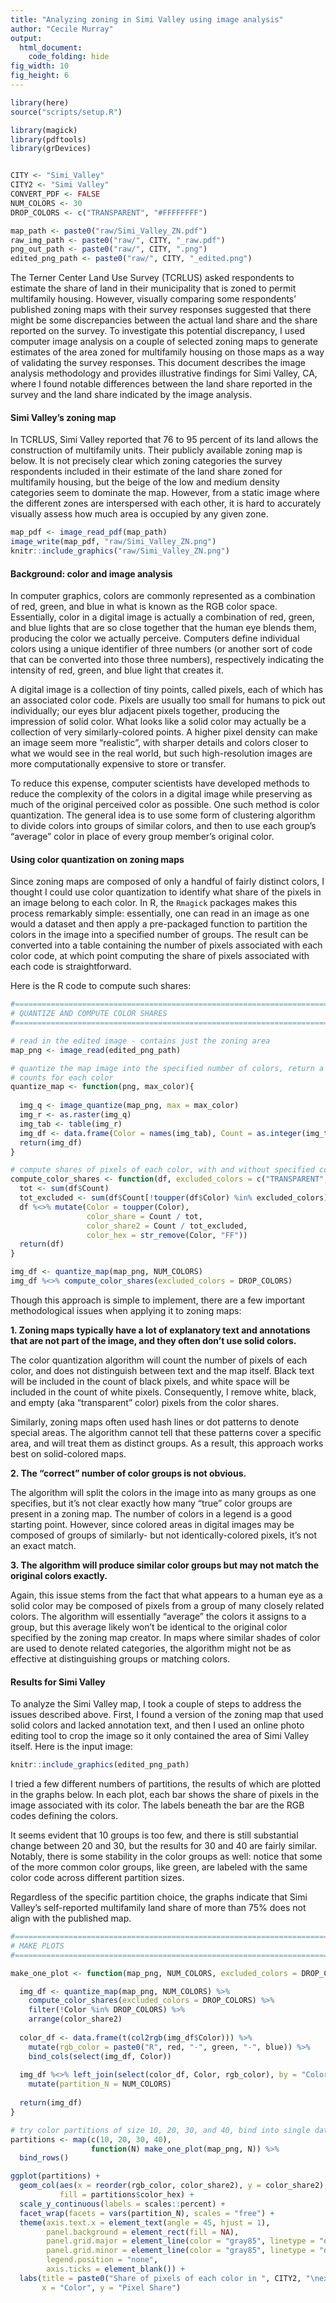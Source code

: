 ```yaml
---
title: "Analyzing zoning in Simi Valley using image analysis"
author: "Cecile Murray"
output: 
  html_document:
    code_folding: hide
fig_width: 10
fig_height: 6
---
```


```r
library(here)
source("scripts/setup.R")

library(magick)
library(pdftools)
library(grDevices)


CITY <- "Simi_Valley"
CITY2 <- "Simi Valley"
CONVERT_PDF <- FALSE
NUM_COLORS <- 30
DROP_COLORS <- c("TRANSPARENT", "#FFFFFFFF")

map_path <- paste0("raw/Simi_Valley_ZN.pdf")
raw_img_path <- paste0("raw/", CITY, "_raw.pdf")
png_out_path <- paste0("raw/", CITY, ".png")
edited_png_path <- paste0("raw/", CITY, "_edited.png")

```

The Terner Center Land Use Survey (TCRLUS) asked respondents to estimate the share of land in their municipality that is zoned to permit multifamily housing. However, visually comparing some respondents' published zoning maps with their survey responses suggested that there might be some discrepancies between the actual land share and the share reported on the survey. To investigate this potential discrepancy, I used computer image analysis on a couple of selected zoning maps to generate estimates of the area zoned for multifamily housing on those maps as a way of validating the survey responses. This document describes the image analysis methodology and provides illustrative findings for Simi Valley, CA, where I found notable differences between the land share reported in the survey and the land share indicated by the image analysis. 

#### Simi Valley's zoning map

In TCRLUS, Simi Valley reported that 76 to 95 percent of its land allows the construction of multifamily units. Their publicly available zoning map is below. It is not precisely clear which zoning categories the survey respondents included in their estimate of the land share zoned for multifamily housing, but the beige of the low and medium density categories seem to dominate the map. However, from a static image where the different zones are interspersed with each other, it is hard to accurately visually assess how much area is occupied by any given zone. 

```r
map_pdf <- image_read_pdf(map_path)
image_write(map_pdf, "raw/Simi_Valley_ZN.png")
knitr::include_graphics("raw/Simi_Valley_ZN.png")
```

#### Background: color and image analysis

In computer graphics, colors are commonly represented as a combination of red, green, and blue in what is known as the RGB color space. Essentially, color in a digital image is actually a combination of red, green, and blue lights that are so close together that the human eye blends them, producing the color we actually perceive. Computers define individual colors using a unique identifier of three numbers (or another sort of code that can be converted into those three numbers), respectively indicating the intensity of red, green, and blue light that creates it. 

A digital image is a collection of tiny points, called pixels, each of which has an associated color code. Pixels are usually too small for humans to pick out individually; our eyes blur adjacent pixels together, producing the impression of solid color. What looks like a solid color may actually be a collection of very similarly-colored points. A higher pixel density can make an image seem more "realistic", with sharper details and colors closer to what we would see in the real world, but such high-resolution images are more computationally expensive to store or transfer. 

To reduce this expense, computer scientists have developed methods to reduce the complexity of the colors in a digital image while preserving as much of the original perceived color as possible. One such method is color quantization. The general idea is to use some form of clustering algorithm to divide colors into groups of similar colors, and then to use each group's "average" color in place of every group member's original color. 

#### Using color quantization on zoning maps

Since zoning maps are composed of only a handful of fairly distinct colors, I thought I could use color quantization to identify what share of the pixels in an image belong to each color. In R, the ```Rmagick``` packages makes this process remarkably simple: essentially, one can read in an image as one would a dataset and then apply a pre-packaged function to partition the colors in the image into a specified number of groups. The result can be converted into a table containing the number of pixels associated with each color code, at which point computing the share of pixels associated with each code is straightforward.

Here is the R code to compute such shares:
```r
#===============================================================================#
# QUANTIZE AND COMPUTE COLOR SHARES
#===============================================================================#

# read in the edited image - contains just the zoning area
map_png <- image_read(edited_png_path)

# quantize the map image into the specified number of colors, return a df w/pixel
# counts for each color
quantize_map <- function(png, max_color){
  
  img_q <- image_quantize(map_png, max = max_color)
  img_r <- as.raster(img_q)
  img_tab <- table(img_r)
  img_df <- data.frame(Color = names(img_tab), Count = as.integer(img_tab)) 
  return(img_df)
}

# compute shares of pixels of each color, with and without specified colors
compute_color_shares <- function(df, excluded_colors = c("TRANSPARENT", "#FFFFFFFF")) {
  tot <- sum(df$Count)
  tot_excluded <- sum(df$Count[!toupper(df$Color) %in% excluded_colors])
  df %<>% mutate(Color = toupper(Color),
                 color_share = Count / tot,
                 color_share2 = Count / tot_excluded,
                 color_hex = str_remove(Color, "FF"))
  return(df)
}

img_df <- quantize_map(map_png, NUM_COLORS)
img_df %<>% compute_color_shares(excluded_colors = DROP_COLORS) 
```

Though this approach is simple to implement, there are a few important methodological issues when applying it to zoning maps: 

**1. Zoning maps typically have a lot of explanatory text and annotations that are not part of the image, and they often don't use solid colors.** 

 The color quantization algorithm will count the number of pixels of each color, and does not distinguish between text and the map itself. Black text will be included in the count of black pixels, and white space will be included in the count of white pixels. Consequently, I remove white, black, and empty (aka "transparent" color) pixels from the color shares. 

 Similarly, zoning maps often used hash lines or dot patterns to denote special areas. The algorithm cannot tell that these patterns cover a specific area, and will treat them as distinct groups. As a result, this approach works best on solid-colored maps.

**2. The "correct" number of color groups is not obvious.** 

 The algorithm will split the colors in the image into as many groups as one specifies, but it's not clear exactly how many "true" color groups are present in a zoning map. The number of colors in a legend is a good starting point. However, since colored areas in digital images may be composed of groups of similarly- but not identically-colored pixels, it's not an exact match. 

**3. The algorithm will produce similar color groups but may not match the original colors exactly.**

 Again, this issue stems from the fact that what appears to a human eye as a solid color may be composed of pixels from a group of many closely related colors. The algorithm will essentially "average" the colors it assigns to a group, but this average likely won't be identical to the original color specified by the zoning map creator. In maps where similar shades of color are used to denote related categories, the algorithm might not be as effective at distinguishing groups or matching colors.  

#### Results for Simi Valley

To analyze the Simi Valley map, I took a couple of steps to address the issues described above. First, I found a version of the zoning map that used solid colors and lacked annotation text, and then I used an online photo editing tool to crop the image so it only contained the area of Simi Valley itself. Here is the input image:

```r
knitr::include_graphics(edited_png_path)
```

I tried a few different numbers of partitions, the results of which are plotted in the graphs below. In each plot, each bar shows the share of pixels in the image associated with its color. The labels beneath the bar are the RGB codes defining the colors.

It seems evident that 10 groups is too few, and there is still substantial change between 20 and 30, but the results for 30 and 40 are fairly similar. Notably, there is some stability in the color groups as well: notice that some of the more common color groups, like green, are labeled with the same color code across different partition sizes.

Regardless of the specific partition choice, the graphs indicate that Simi Valley's self-reported multifamily land share of more than 75% does not align with the published map. 

```r
#===============================================================================#
# MAKE PLOTS
#===============================================================================#

make_one_plot <- function(map_png, NUM_COLORS, excluded_colors = DROP_COLORS){

  img_df <- quantize_map(map_png, NUM_COLORS) %>% 
    compute_color_shares(excluded_colors = DROP_COLORS) %>% 
    filter(!Color %in% DROP_COLORS) %>% 
    arrange(color_share2)
  
  color_df <- data.frame(t(col2rgb(img_df$Color))) %>% 
    mutate(rgb_color = paste0("R", red, "-", green, "-", blue)) %>% 
    bind_cols(select(img_df, Color))
  
  img_df %<>% left_join(select(color_df, Color, rgb_color), by = "Color") %>% 
    mutate(partition_N = NUM_COLORS)
  
  return(img_df)
}

# try color partitions of size 10, 20, 30, and 40, bind into single data frame
partitions <- map(c(10, 20, 30, 40),
                  function(N) make_one_plot(map_png, N)) %>% 
  bind_rows()

ggplot(partitions) +
  geom_col(aes(x = reorder(rgb_color, color_share2), y = color_share2),
           fill = partitions$color_hex) +
  scale_y_continuous(labels = scales::percent) +
  facet_wrap(facets = vars(partition_N), scales = "free") +
  theme(axis.text.x = element_text(angle = 45, hjust = 1),
        panel.background = element_rect(fill = NA),
        panel.grid.major = element_line(color = "gray85", linetype = "dotted"),
        panel.grid.minor = element_line(color = "gray85", linetype = "dotted"),
        legend.position = "none",
        axis.ticks = element_blank()) +
  labs(title = paste0("Share of pixels of each color in ", CITY2, "\nexcluding white"),
       x = "Color", y = "Pixel Share") 
  
```

